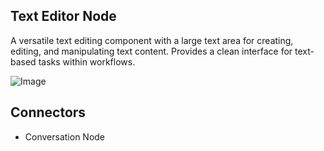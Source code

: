 ## Text Editor Node

A versatile text editing component with a large text area for creating, editing, and manipulating text content. Provides a clean interface for text-based tasks within workflows.

![Image](https://res.cloudinary.com/dvu6ueq2b/image/upload/v1755727616/Docs%20images/text-editor-node_zomwbc.png)

## Connectors

- Conversation Node
